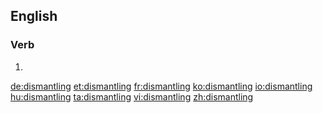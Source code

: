 ==English==

===Verb===
{{head|en}}

# {{present participle of|dismantle}}

[[de:dismantling]]
[[et:dismantling]]
[[fr:dismantling]]
[[ko:dismantling]]
[[io:dismantling]]
[[hu:dismantling]]
[[ta:dismantling]]
[[vi:dismantling]]
[[zh:dismantling]]